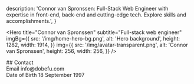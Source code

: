 
  description:
    'Connor van Spronssen: Full-Stack Web Engineer with expertise in front-end, back-end and cutting-edge tech. Explore skills and accomplishments.',
}

<Hero
  title="Connor van Spronssen"
  subtitle="Full-stack web engineer"
  imgBg={{
    src: '/img/home-hero-bg.png',
    alt: 'Hero background',
    height: 1282,
    width: 1914,
  }}
  img={{
    src: '/img/avatar-transparent.png',
    alt: 'Connor van Spronssen',
    height: 256,
    width: 256,
  }}
/>

<ContentContainer>
  ## Contact

  <div className="grid grid-cols-2 max-md:grid-cols-1">
    <div className="pb-4 inline-block">
      <label>Email</label>
      info@dobefu.com
    </div>
    <div className="pb-4 inline-block w-1/2 max-md:min-w-full">
      <label>Date of Birth</label>
      18 September 1997
    </div>
  </div>
</ContentContainer>
